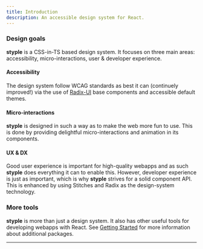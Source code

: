 ```yaml
---
title: Introduction
description: An accessible design system for React.
---
```


### Design goals

**styple** is a CSS-in-TS based design system. It focuses on three main areas: accessibility, micro-interactions, user & developer experience.

#### Accessibility

The design system follow WCAG standards as best it can (continuely improved!) via the use of [Radix-UI](https://www.radix-ui.com/) base components and accessible default themes.

#### Micro-interactions

**styple** is designed in such a way as to make the web more fun to use. This is done by providing delightful micro-interactions and animation in its components. 

#### UX & DX

Good user experience is important for high-quality webapps and as such **styple** does everything it can to enable this. However, developer experience is just as important, which is why **styple** strives for a solid component API. This is enhanced by using Stitches and Radix as the design-system technology.

### More tools

**styple** is more than just a design system. It also has other useful tools for developing webapps with React. See [Getting Started](/docs/overview/getting-started) for more information about additional packages.

---
